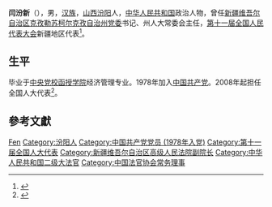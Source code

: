 '''闫汾新'''（{{bd|1956年|3月|}}），男，[[汉族|汉族]]，[[山西|山西]][[汾阳|汾阳]]人，[[中华人民共和国|中华人民共和国]]政治人物，曾任[[新疆维吾尔自治区|新疆维吾尔自治区]][[中共克孜勒苏柯尔克孜自治州党委|克孜勒苏柯尔克孜自治州党委]]书记、州人大常委会主任，[[第十一届全国人民代表大会|第十一届全国人民代表大会]]新疆地区代表<ref>{{cite web|author=新华网|title=第十一届全国人大代表|url=http://news.xinhuanet.com/ziliao/2008-03/03/content_7708230.htm?node=36628|publisher=新华网|accessdate=2014-01-07|archive-date=2014-01-10|archive-url=https://web.archive.org/web/20140110211415/http://news.xinhuanet.com/ziliao/2008-03/03/content_7708230.htm?node=36628|dead-url=no}}</ref>。

== 生平 ==
毕业于[[中央党校函授学院|中央党校函授学院]]经济管理专业。1978年加入[[中国共产党|中国共产党]]。2008年起担任全国人大代表<ref>{{cite news|title=全国人大代表信息-闫汾新|url= http://210.82.31.1:8084/delegate/viewDelegate.action?dbid=112618|accessdate=2013-04-05|newspaper=全国人大网|archive-url=https://web.archive.org/web/20140527211634/http://www.npc.gov.cn/delegate/viewDelegate.action?dbid=112618|archive-date=2014-05-27|dead-url=yes}}</ref>。

== 參考文獻 ==
{{reflist}}

{{Navboxes 
| title  = 闫汾新在[[中国法官协会|中国法官协会]]的职务
| list1  =
{{中国法官协会第五届理事会}}
}}

{{Authority control}}
{{DEFAULTSORT:Yan闫}}
[[Category:闫姓|Fen]]
[[Category:汾阳人|Category:汾阳人]]
[[Category:中国共产党党员_(1978年入党)|Category:中国共产党党员 (1978年入党)]]
[[Category:第十一届全国人大代表|Category:第十一届全国人大代表]]
[[Category:新疆维吾尔自治区高级人民法院副院长|Category:新疆维吾尔自治区高级人民法院副院长]]
[[Category:中华人民共和国二级大法官|Category:中华人民共和国二级大法官]]
[[Category:中国法官协会常务理事|Category:中国法官协会常务理事]]